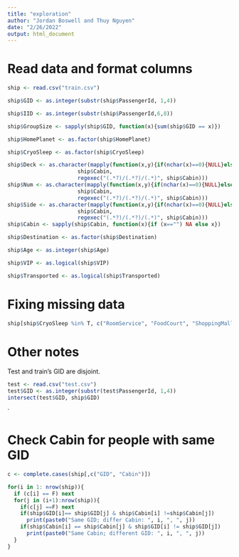 ```yaml
---
title: "exploration"
author: "Jordan Boswell and Thuy Nguyen"
date: "2/26/2022"
output: html_document
---
```


# Read data and format columns
```r
ship <- read.csv("train.csv")

ship$GID <- as.integer(substr(ship$PassengerId, 1,4))

ship$IID <- as.integer(substr(ship$PassengerId,6,8))

ship$GroupSize <- sapply(ship$GID, function(x){sum(ship$GID == x)})

ship$HomePlanet <- as.factor(ship$HomePlanet)

ship$CryoSleep <- as.factor(ship$CryoSleep)

ship$Deck <- as.character(mapply(function(x,y){if(nchar(x)==0){NULL}else{substr(x,y[2],y[3]-2)}},
                      ship$Cabin,
                      regexec("(.*?)/(.*?)/(.*)", ship$Cabin)))
ship$Num <- as.character(mapply(function(x,y){if(nchar(x)==0){NULL}else{substr(x,y[3],y[4]-2)}},
                      ship$Cabin,
                      regexec("(.*?)/(.*?)/(.*)", ship$Cabin)))
ship$Side <- as.character(mapply(function(x,y){if(nchar(x)==0){NULL}else{substr(x,y[4],nchar(x))}},
                      ship$Cabin,
                      regexec("(.*?)/(.*?)/(.*)", ship$Cabin)))
ship$Cabin <- sapply(ship$Cabin, function(x){if (x=="") NA else x})

ship$Destination <- as.factor(ship$Destination)

ship$Age <- as.integer(ship$Age)

ship$VIP <- as.logical(ship$VIP)

ship$Transported <- as.logical(ship$Transported)

```

# Fixing missing data
```r
ship[ship$CryoSleep %in% T, c("RoomService", "FoodCourt", "ShoppingMall", "Spa", "VRDeck")] <- 0

```


# Other notes
Test and train's GID are disjoint.
```r
test <- read.csv("test.csv")
test$GID <- as.integer(substr(test$PassengerId, 1,4))
intersect(test$GID, ship$GID)
```


`


# Check Cabin for people with same GID
```r
c <- complete.cases(ship[,c("GID", "Cabin")])

for(i in 1: nrow(ship)){
  if (c[i] == F) next
  for(j in (i+1):nrow(ship)){
    if(c[j] ==F) next
    if(ship$GID[i]== ship$GID[j] & ship$Cabin[i] !=ship$Cabin[j])
      print(paste0("Same GID; differ Cabin: ", i, ", ", j))
    if(ship$Cabin[i] == ship$Cabin[j] & ship$GID[i] != ship$GID[j])
      print(paste0("Same Cabin; different GID: ", i, ", ", j))
  }
}
```

